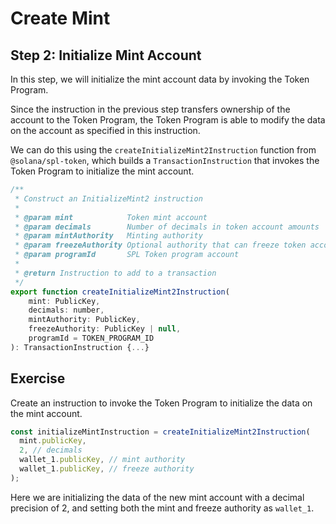 # Create Mint

## Step 2: Initialize Mint Account

In this step, we will initialize the mint account data by invoking the Token Program.

Since the instruction in the previous step transfers ownership of the account to the Token Program, the Token Program is able to modify the data on the account as specified in this instruction.

We can do this using the `createInitializeMint2Instruction` function from `@solana/spl-token`, which builds a `TransactionInstruction` that invokes the Token Program to initialize the mint account.

```js
/**
 * Construct an InitializeMint2 instruction
 *
 * @param mint            Token mint account
 * @param decimals        Number of decimals in token account amounts
 * @param mintAuthority   Minting authority
 * @param freezeAuthority Optional authority that can freeze token accounts
 * @param programId       SPL Token program account
 *
 * @return Instruction to add to a transaction
 */
export function createInitializeMint2Instruction(
    mint: PublicKey,
    decimals: number,
    mintAuthority: PublicKey,
    freezeAuthority: PublicKey | null,
    programId = TOKEN_PROGRAM_ID
): TransactionInstruction {...}
```

## Exercise

Create an instruction to invoke the Token Program to initialize the data on the mint account.

```js
const initializeMintInstruction = createInitializeMint2Instruction(
  mint.publicKey,
  2, // decimals
  wallet_1.publicKey, // mint authority
  wallet_1.publicKey, // freeze authority
);
```

Here we are initializing the data of the new mint account with a decimal precision of 2, and setting both the mint and freeze authority as `wallet_1`.
